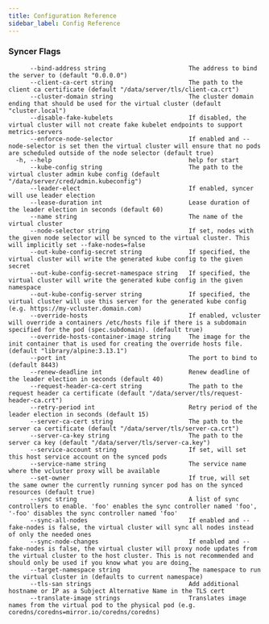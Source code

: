 ```yaml
---
title: Configuration Reference
sidebar_label: Config Reference
---
```


### Syncer Flags

```
      --bind-address string                       The address to bind the server to (default "0.0.0.0")
      --client-ca-cert string                     The path to the client ca certificate (default "/data/server/tls/client-ca.crt")
      --cluster-domain string                     The cluster domain ending that should be used for the virtual cluster (default "cluster.local")
      --disable-fake-kubelets                     If disabled, the virtual cluster will not create fake kubelet endpoints to support metrics-servers
      --enforce-node-selector                     If enabled and --node-selector is set then the virtual cluster will ensure that no pods are scheduled outside of the node selector (default true)
  -h, --help                                      help for start
      --kube-config string                        The path to the virtual cluster admin kube config (default "/data/server/cred/admin.kubeconfig")
      --leader-elect                              If enabled, syncer will use leader election
      --lease-duration int                        Lease duration of the leader election in seconds (default 60)
      --name string                               The name of the virtual cluster
      --node-selector string                      If set, nodes with the given node selector will be synced to the virtual cluster. This will implicitly set --fake-nodes=false
      --out-kube-config-secret string             If specified, the virtual cluster will write the generated kube config to the given secret
      --out-kube-config-secret-namespace string   If specified, the virtual cluster will write the generated kube config in the given namespace
      --out-kube-config-server string             If specified, the virtual cluster will use this server for the generated kube config (e.g. https://my-vcluster.domain.com)
      --override-hosts                            If enabled, vcluster will override a containers /etc/hosts file if there is a subdomain specified for the pod (spec.subdomain). (default true)
      --override-hosts-container-image string     The image for the init container that is used for creating the override hosts file. (default "library/alpine:3.13.1")
      --port int                                  The port to bind to (default 8443)
      --renew-deadline int                        Renew deadline of the leader election in seconds (default 40)
      --request-header-ca-cert string             The path to the request header ca certificate (default "/data/server/tls/request-header-ca.crt")
      --retry-period int                          Retry period of the leader election in seconds (default 15)
      --server-ca-cert string                     The path to the server ca certificate (default "/data/server/tls/server-ca.crt")
      --server-ca-key string                      The path to the server ca key (default "/data/server/tls/server-ca.key")
      --service-account string                    If set, will set this host service account on the synced pods
      --service-name string                       The service name where the vcluster proxy will be available
      --set-owner                                 If true, will set the same owner the currently running syncer pod has on the synced resources (default true)
      --sync string                               A list of sync controllers to enable. 'foo' enables the sync controller named 'foo', '-foo' disables the sync controller named 'foo'
      --sync-all-nodes                            If enabled and --fake-nodes is false, the virtual cluster will sync all nodes instead of only the needed ones
      --sync-node-changes                         If enabled and --fake-nodes is false, the virtual cluster will proxy node updates from the virtual cluster to the host cluster. This is not recommended and should only be used if you know what you are doing.
      --target-namespace string                   The namespace to run the virtual cluster in (defaults to current namespace)
      --tls-san strings                           Add additional hostname or IP as a Subject Alternative Name in the TLS cert
      --translate-image strings                   Translates image names from the virtual pod to the physical pod (e.g. coredns/coredns=mirror.io/coredns/coredns)
```
